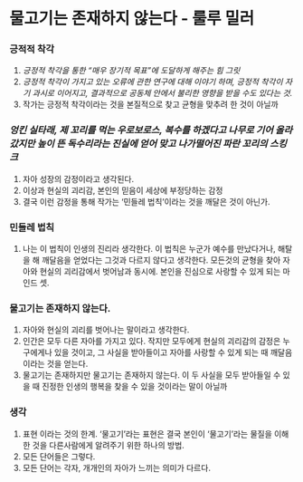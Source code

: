 # 물고기는 존재하지 않는다 - 룰루 밀러

### 긍적적 착각

1. _긍정적 착각을 통한 “매우 장기적 목표”에 도달하게 해주는 힘 그릿_
2. _긍정적 착각이 가지고 있는 오류에 관한 연구에 대해 이야기 하며, 긍정적 착각이 자기 과시로 이어지고, 결과적으로 공동체 안에서 불리한 영향을 받을 수도 있다는 것._
3. 작가는 긍정적 착각이라는 것을 본질적으로 찾고 균형을 맞추려 한 것이 아닐까

### _엉킨 실타래, 제 꼬리를 먹는 우로보로스, 복수를 하겠다고 나무로 기어 올라갔지만 높이 뜬 독수리라는 진실에 얻어 맞고 나가떨어진 파란 꼬리의 스킹크_

1. 자아 성장의 감정이라고 생각된다.
2. 이상과 현실의 괴리감, 본인의 믿음이 세상에 부정당하는 감정
3. 결국 이런 감정을 통해 작가는 ‘민들레 법칙’이라는 것을 깨달은 것이 아닌가.

### 민들레 법칙

1. 나는 이 법칙이 인생의 진리라 생각한다. 이 법칙은 누군가 예수를 만났다거나, 해탈을 해 깨달음을 얻었다는 그것과 다르지 않다고 생각한다. 모든것의 균형을 찾아 자아와 현실의 괴리감에서 벗어남과 동시에. 본인을 진심으로 사랑할 수 있게 되는 마인드 셋.

### 물고기는 존재하지 않는다.

1. 자아와 현실의 괴리를 벗어나는 말이라고 생각한다.
2. 인간은 모두 다른 자아를 가지고 있다. 작지만 모두에게 현실의 괴리감의 감정은 누구에게나 있을 것이고, 그 사실을 받아들이고 자아를 사랑할 수 있게 되는 때 깨달음이라는 것을 얻는다.
3. 물고기는 존재하지만 물고기는 존재하지 않는다. 이 두 사실을 모두 받아들일 수 있을 때 진정한 인생의 행복을 찾을 수 있을 것이라는 말이 아닐까

### 생각

1. 표현 이라는 것의 한계. ‘물고기’라는 표현은 결국 본인이 ‘물고기’라는 물질을 이해한 것을 다른사람에게 알려주기 위한 하나의 방법.
2. 모든 단어들은 그렇다.
3. 모든 단어는 각자, 개개인의 자아가 느끼는 의미가 다르다.
